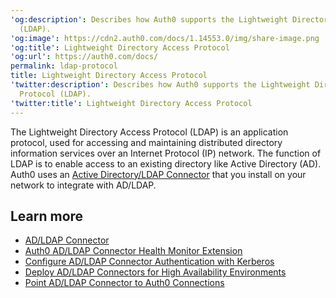 ---
'og:description': Describes how Auth0 supports the Lightweight Directory Access Protocol
  (LDAP).
'og:image': https://cdn2.auth0.com/docs/1.14553.0/img/share-image.png
'og:title': Lightweight Directory Access Protocol
'og:url': https://auth0.com/docs/
permalink: ldap-protocol
title: Lightweight Directory Access Protocol
'twitter:description': Describes how Auth0 supports the Lightweight Directory Access
  Protocol (LDAP).
'twitter:title': Lightweight Directory Access Protocol
---
The Lightweight Directory Access Protocol (LDAP) is an application protocol, used for accessing and maintaining distributed directory information services over an Internet Protocol (IP) network. The function of LDAP is to enable access to an existing directory like Active Directory (AD). Auth0 uses an [Active Directory/LDAP Connector](/docs/authenticate/identity-providers/enterprise-identity-providers/active-directory-ldap/ad-ldap-connector) that you install on your network to integrate with AD/LDAP.

## Learn more

* [AD/LDAP Connector](/docs/authenticate/identity-providers/enterprise-identity-providers/active-directory-ldap/ad-ldap-connector)
* [Auth0 AD/LDAP Connector Health Monitor Extension](/docs/customize/extensions/ad-ldap-connector-health-monitor)
* [Configure AD/LDAP Connector Authentication with Kerberos](/docs/authenticate/identity-providers/enterprise-identity-providers/active-directory-ldap/ad-ldap-connector/configure-ad-ldap-connector-with-kerberos)
* [Deploy AD/LDAP Connectors for High Availability Environments](/docs/authenticate/identity-providers/enterprise-identity-providers/active-directory-ldap/ad-ldap-connector/ad-ldap-high-availability)
* [Point AD/LDAP Connector to Auth0 Connections](/docs/authenticate/identity-providers/enterprise-identity-providers/active-directory-ldap/ad-ldap-connector/ad-ldap-connector-to-auth0)